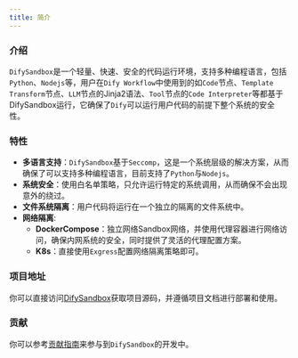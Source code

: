 ```yaml
---
title: 简介
---
```



### 介绍

`DifySandbox`是一个轻量、快速、安全的代码运行环境，支持多种编程语言，包括`Python`、`Nodejs`等，用户在`Dify Workflow`中使用到的如`Code`节点、`Template Transform`节点、`LLM`节点的Jinja2语法、`Tool`节点的`Code Interpreter`等都基于DifySandbox运行，它确保了`Dify`可以运行用户代码的前提下整个系统的安全性。

### 特性
- **多语言支持**：`DifySandbox`基于`Seccomp`，这是一个系统层级的解决方案，从而确保了可以支持多种编程语言，目前支持了`Python`与`Nodejs`。
- **系统安全**：使用白名单策略，只允许运行特定的系统调用，从而确保不会出现意外的绕过。
- **文件系统隔离**：用户代码将运行在一个独立的隔离的文件系统中。
- **网络隔离**:
    - **DockerCompose**：独立网络Sandbox网络，并使用代理容器进行网络访问，确保内网系统的安全，同时提供了灵活的代理配置方案。
    - **K8s**：直接使用`Exgress`配置网络隔离策略即可。

### 项目地址
你可以直接访问[DifySandbox](https://github.com/langgenius/dify-sandbox)获取项目源码，并遵循项目文档进行部署和使用。

### 贡献
你可以参考[贡献指南](contribution.md)来参与到`DifySandbox`的开发中。
